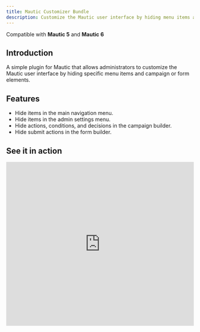 ```yaml
---
title: Mautic Customizer Bundle
description: Customize the Mautic user interface by hiding menu items and campaign or form elements.
---
```



Compatible with **Mautic 5** and **Mautic 6**

## Introduction

A simple plugin for Mautic that allows administrators to customize the Mautic user interface by hiding specific menu items and campaign or form elements.

## Features

- Hide items in the main navigation menu.
- Hide items in the admin settings menu.
- Hide actions, conditions, and decisions in the campaign builder.
- Hide submit actions in the form builder.

## See it in action

<iframe
  width="100%"
  height="440px"
  src="https://share.synthesia.io/embeds/videos/69f98c91-560e-4586-a02d-b15074233d87"
  title="Synthesia video player - Customizer for Mautic"
  frameborder="0"
  allow="encrypted-media; fullscreen;"
  loading="lazy"
  allowfullscreen
></iframe>

